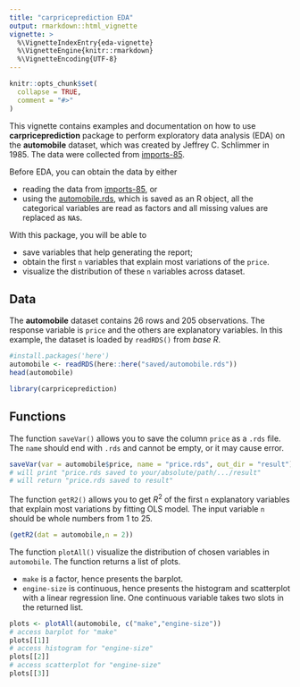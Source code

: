 ```yaml
---
title: "carpriceprediction EDA"
output: rmarkdown::html_vignette
vignette: >
  %\VignetteIndexEntry{eda-vignette}
  %\VignetteEngine{knitr::rmarkdown}
  %\VignetteEncoding{UTF-8}
---
```


```r
knitr::opts_chunk$set(
  collapse = TRUE,
  comment = "#>"
)
```


This vignette contains examples and documentation on how to use **carpriceprediction** package to perform exploratory data analysis (EDA) on the **automobile** dataset, which was created by Jeffrey C. Schlimmer in 1985. The data were collected from [imports-85](https://archive.ics.uci.edu/ml/machine-learning-databases/autos/imports-85.data).

Before EDA, you can obtain the data by either 

* reading the data from [imports-85](https://archive.ics.uci.edu/ml/machine-learning-databases/autos/imports-85.data), or
* using the [automobile.rds](https://github.com/uliaLiao/dsci-310-group-07-pkg/blob/main/saved/automobile.rds), which is saved as an R object, all the categorical variables are read as factors and all missing values are replaced as `NA`s. 

With this package, you will be able to

* save variables that help generating the report;
* obtain the first `n` variables that explain most variations of the `price`.
* visualize the distribution of these `n` variables across dataset. 

## Data

The **automobile** dataset contains 26 rows and 205 observations. The response variable is `price` and the others are explanatory variables. In this example, the dataset is loaded by `readRDS()` from *base R*.

```r
#install.packages('here')
automobile <- readRDS(here::here("saved/automobile.rds"))
head(automobile)
```


```r
library(carpriceprediction)

```

## Functions

The function `saveVar()` allows you to save the column `price` as a `.rds` file. The `name` should end with `.rds` and cannot be empty, or it may cause error.


```r
saveVar(var = automobile$price, name = "price.rds", out_dir = "result")
# will print "price.rds saved to your/absolute/path/.../result"
# will return "price.rds saved to result"

```

The function `getR2()` allows you to get $R^2$ of the first `n` explanatory variables that explain most variations by fitting OLS model. The input variable `n` should be whole numbers from 1 to 25.

```r
(getR2(dat = automobile,n = 2))
```

The function `plotAll()` visualize the distribution of chosen variables in `automobile`. The function returns a list of plots.

* `make` is a factor, hence presents the barplot.
* `engine-size` is continuous, hence presents the histogram and scatterplot with a linear regression line. One continuous variable takes two slots in the returned list.

```r
plots <- plotAll(automobile, c("make","engine-size"))
# access barplot for "make"
plots[[1]]
# access histogram for "engine-size"
plots[[2]]
# access scatterplot for "engine-size"
plots[[3]]


```


